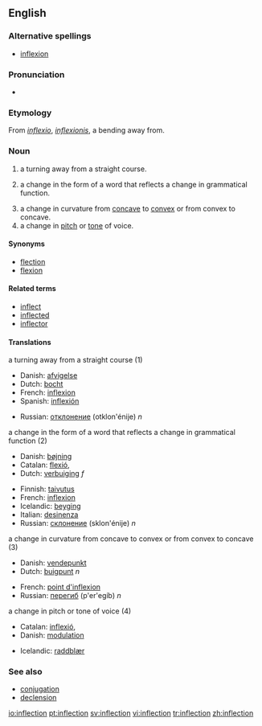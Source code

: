 {{selfref|For inflection templates, see [[Wiktionary:Inflection templates]].}}
{{wikipedia}}
==English==

===Alternative spellings===
*[[inflexion]]

===Pronunciation===
*{{audio|en-us-inflection.ogg|Audio (US)}}

===Etymology===
From {{L.}} ''[[inflexio]]'', ''[[inflexionis]]'', a bending away from.

===Noun===
{{en-noun|s|-}}

#a turning away from a straight course.
#{{grammar}} a change in the form of a word that reflects a change in grammatical function. 
#a change in curvature from [[concave]] to [[convex]] or from convex to concave.
#a change in [[pitch]] or [[tone]] of voice.

====Synonyms====
*[[flection]]
*[[flexion]]

====Related terms====
*[[inflect]]
*[[inflected]]
*[[inflector]]

====Translations====
;a turning away from a straight course (1)
{{top}}
*Danish: [[afvigelse]]
*Dutch: [[bocht]]
*French: [[inflexion]]
*Spanish: [[inflexión]]
{{mid}}
*Russian: [[отклонение]] (otklon'énije) ''n''
{{bottom}}

;a change in the form of a word that reflects a change in grammatical function (2)
{{top}}
*Danish: [[bøjning]]
*Catalan: [[flexió]], {{f}}
*Dutch: [[verbuiging]] ''f''
{{mid}}
*Finnish: [[taivutus]]
*French: [[inflexion]]
*Icelandic: [[beyging]] {{f}}
*Italian: [[desinenza]] {{f}}
*Russian: [[склонение]] (sklon'énije) ''n''
{{bottom}}

;a change in curvature from concave to convex or from convex to concave (3)
{{top}}
*Danish: [[vendepunkt]]
*Dutch: [[buigpunt]] ''n''
{{mid}}
*French: [[point d'inflexion]]
*Russian: [[перегиб]] (p'er'egíb) ''n''
{{bottom}}

;a change in pitch or tone of voice (4)
{{top}}
*Catalan: [[inflexió]],{{f}}
*Danish: [[modulation]]
{{mid}}
*Icelandic: [[raddblær]] {{m}}
{{bottom}}

===See also===
*[[conjugation]]
*[[declension]]

[[io:inflection]]
[[pt:inflection]]
[[sv:inflection]]
[[vi:inflection]]
[[tr:inflection]]
[[zh:inflection]]